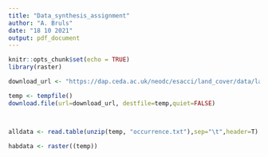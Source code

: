 ```yaml
---
title: "Data_synthesis_assignment"
author: "A. Bruls"
date: "18 10 2021"
output: pdf_document
---
```


```r
knitr::opts_chunk$set(echo = TRUE)
library(raster)
```

```r
download_url <- "https://dap.ceda.ac.uk/neodc/esacci/land_cover/data/land_cover_maps/v2.0.7/ESACCI-LC-L4-LCCS-Map-300m-P1Y-2015-v2.0.7.tif"

temp <- tempfile()
download.file(url=download_url, destfile=temp,quiet=FALSE)



alldata <- read.table(unzip(temp, "occurrence.txt"),sep="\t",header=T)

habdata <- raster((temp))

```

